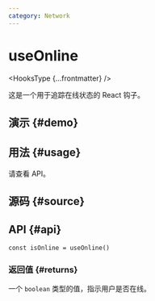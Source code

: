 ```yaml
---
category: Network
---
```


# useOnline


<HooksType {...frontmatter} />

这是一个用于追踪在线状态的 React 钩子。

## 演示 \{#demo}


<App />

## 用法 \{#usage}

请查看 API。

## 源码 \{#source}


<Source />

## API \{#api}

```tsx
const isOnline = useOnline()
```

### 返回值 \{#returns}

一个 `boolean` 类型的值，指示用户是否在线。
